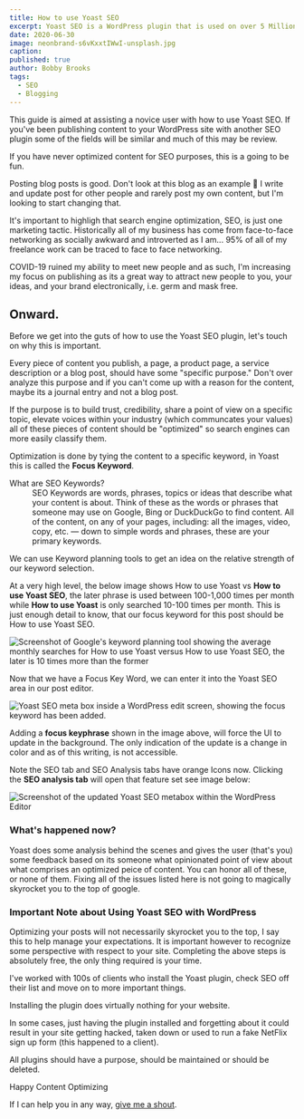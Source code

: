 ```yaml
---
title: How to use Yoast SEO
excerpt: Yoast SEO is a WordPress plugin that is used on over 5 Million active Sites. This post will show you how it can help optimize your on-page SEO.
date: 2020-06-30
image: neonbrand-s6vKxxtIWwI-unsplash.jpg
caption:
published: true
author: Bobby Brooks
tags:
  - SEO
  - Blogging
---
```


This guide is aimed at assisting a novice user with how to use Yoast SEO. If you've been publishing content to your WordPress site with another SEO plugin some of the fields will be similar and much of this may be review.

If you have never optimized content for SEO purposes, this is a going to be fun.

Posting blog posts is good. Don't look at this blog as an example 🤣 I write and update post for other people and rarely post my own content, but I'm looking to start changing that.

It's important to highligh that search engine optimization, SEO, is just one marketing tactic. Historically all of my business has come from face-to-face networking as socially awkward and introverted as I am... 95% of all of my freelance work can be traced to face to face networking.

COVID-19 ruined my ability to meet new people and as such, I'm increasing my focus on publishing as its a great way to attract new people to you, your ideas, and your brand electronically, i.e. germ and mask free.

## Onward.

Before we get into the guts of how to use the Yoast SEO plugin, let's touch on why this is important.

Every piece of content you publish, a page, a product page, a service description or a blog post, should have some "specific purpose." Don't over analyze this purpose and if you can't come up with a reason for the content, maybe its a journal entry and not a blog post.

If the purpose is to build trust, credibility, share a point of view on a specific topic, elevate voices within your industry (which communcates your values) all of these pieces of content should be "optimized" so search engines can more easily classify them.

Optimization is done by tying the content to a specific keyword, in Yoast this is called the __Focus Keyword__.

<dl>
<dt>What are SEO Keywords?</dt>
<dd style={{
  borderLeft: `4px solid`,
  paddingLeft: `40px`,
  borderImageSource: `linear-gradient(180deg, red,orange,yellow,green,blue,indigo,violet)`,
  borderImageSlice: `1`,
}}>SEO Keywords are words, phrases, topics or ideas that describe what your content is about. Think of these as the words or phrases that someone may use on Google, Bing or DuckDuckGo to find content. All of the content, on any of your pages, including: all the images, video, copy, etc. — down to simple words and phrases, these are your primary keywords.</dd>
</dl>

We can use Keyword planning tools to get an idea on the relative strength of our keyword selection.

At a very high level, the below image shows How to use Yoast vs __How to use Yoast SEO__, the later phrase is used between 100-1,000 times per month while __How to use Yoast__ is only searched 10-100 times per month. This is just enough detail to know, that our focus keyword for this post should be How to use Yoast SEO.

<Image src="how-to-use-yoast-seo-focus-keyword.png" alt="Screenshot of Google's keyword planning tool showing the average monthly searches for How to use Yoast versus How to use Yoast SEO, the later is 10 times more than the former" />

Now that we have a Focus Key Word, we can enter it into the Yoast SEO area in our post editor.

<Image src="yoast-post-meta-box.png" alt="Yoast SEO meta box inside a WordPress edit screen, showing the focus keyword has been added." />

Adding a __focus keyphrase__ shown in the image above, will force the UI to update in the background. The only indication of the update is a change in color and as of this writing, is not accessible.

Note the SEO tab and SEO Analysis tabs have orange Icons now. Clicking the __SEO analysis tab__ will open that feature set see image below:

<Image src="yoast-seo-feature-set" alt="Screenshot of the updated Yoast SEO metabox within the WordPress Editor" />

### What's happened now?

Yoast does some analysis behind the scenes and gives the user (that's you) some feedback based on its someone what opinionated point of view about what comprises an optimized peice of content. You can honor all of these, or none of them. Fixing all of the issues listed here is not going to magically skyrocket you to the top of google.

### Important Note about Using Yoast SEO with WordPress

Optimizing your posts will not necessarily skyrocket you to the top, I say this to help manage your expectations. It is important however to recognize some perspective with respect to your site. Completing the above steps is absolutely free, the only thing required is your time.

I've worked with 100s of clients who install the Yoast plugin, check SEO off their list and move on to more important things.

Installing the plugin does virtually nothing for your website.

In some cases, just having the plugin installed and forgetting about it could result in your site getting hacked, taken down or used to run a fake NetFlix sign up form (this happened to a client).

All plugins should have a purpose, should be maintained or should be deleted.

Happy Content Optimizing

If I can help you in any way, <A href="/get-started">give me a shout</A>.
